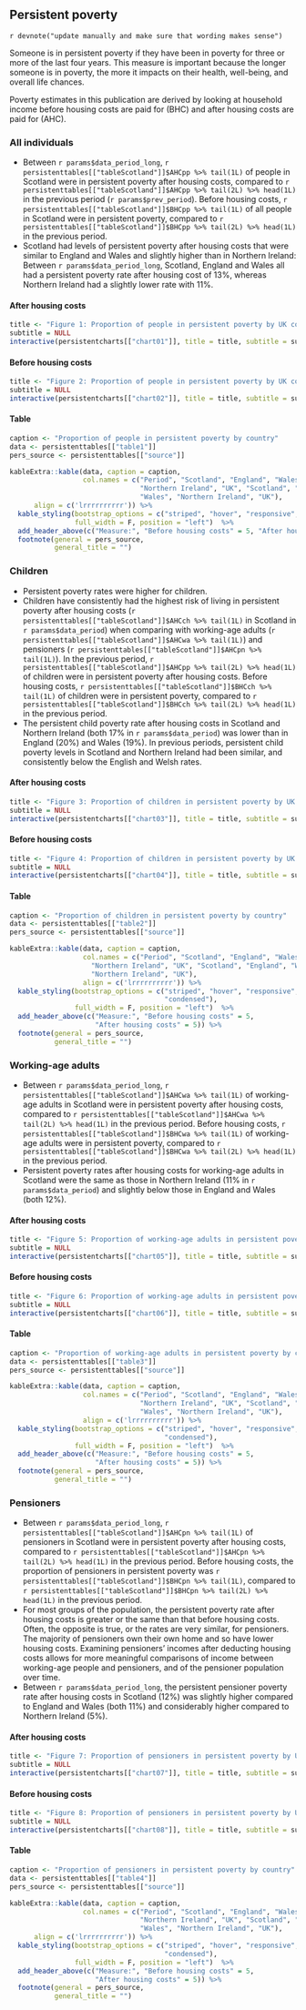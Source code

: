 ## Persistent poverty

`r devnote("update manually and make sure that wording makes sense")`

Someone is in persistent poverty if they have been in poverty for three or more of the last four years. This measure is important because the longer someone is in poverty, the more it impacts on their health, well-being, and overall life chances.

Poverty estimates in this publication are derived by looking at household income before housing costs are paid for (BHC) and after housing costs are paid for (AHC). 

### All individuals {.tabset}

- Between `r params$data_period_long`, `r persistenttables[["tableScotland"]]$AHCpp %>% tail(1L)` of people in Scotland were in persistent poverty after housing costs, compared to `r persistenttables[["tableScotland"]]$AHCpp %>% tail(2L) %>% head(1L)` in the previous period (`r params$prev_period`). Before housing costs, `r persistenttables[["tableScotland"]]$BHCpp %>% tail(1L)` of all people in Scotland were in persistent poverty, compared to `r persistenttables[["tableScotland"]]$BHCpp %>% tail(2L) %>% head(1L)` in the previous period.
- Scotland had levels of persistent poverty after housing costs that were similar to England and Wales and slightly higher than in Northern Ireland: Between `r params$data_period_long`, Scotland, England and Wales all had a persistent poverty rate after housing cost of 13%, whereas Northern Ireland had a slightly lower rate with 11%. 

#### After housing costs

```{r chart01}

title <- "Figure 1: Proportion of people in persistent poverty by UK country"
subtitle = NULL
interactive(persistentcharts[["chart01"]], title = title, subtitle = subtitle)
```

#### Before housing costs

```{r chart02}
title <- "Figure 2: Proportion of people in persistent poverty by UK country"
subtitle = NULL
interactive(persistentcharts[["chart02"]], title = title, subtitle = subtitle)
```

#### Table

```{r table1}
caption <- "Proportion of people in persistent poverty by country"
data <- persistenttables[["table1"]]
pers_source <- persistenttables[["source"]]

kableExtra::kable(data, caption = caption, 
                  col.names = c("Period", "Scotland", "England", "Wales", 
                                "Northern Ireland", "UK", "Scotland", "England", 
                                "Wales", "Northern Ireland", "UK"),
      align = c('lrrrrrrrrrr')) %>%
  kable_styling(bootstrap_options = c("striped", "hover", "responsive", "condensed"),
                full_width = F, position = "left")  %>%
  add_header_above(c("Measure:", "Before housing costs" = 5, "After housing costs" = 5)) %>%
  footnote(general = pers_source,
           general_title = "")

```

### Children {.tabset}

- Persistent poverty rates were higher for children.
- Children have consistently had the highest risk of living in persistent poverty after housing costs (`r persistenttables[["tableScotland"]]$AHCch %>% tail(1L)` in Scotland in `r params$data_period`) when comparing with working-age adults (`r persistenttables[["tableScotland"]]$AHCwa %>% tail(1L)`) and pensioners (`r persistenttables[["tableScotland"]]$AHCpn %>% tail(1L)`). In the previous period, `r persistenttables[["tableScotland"]]$AHCpp %>% tail(2L) %>% head(1L)` of children were in persistent poverty after housing costs. Before housing costs, `r persistenttables[["tableScotland"]]$BHCch %>% tail(1L)` of children were in persistent poverty, compared to `r persistenttables[["tableScotland"]]$BHCch %>% tail(2L) %>% head(1L)` in the previous period.
- The persistent child poverty rate after housing costs in Scotland and Northern Ireland (both 17% in `r params$data_period`) was lower than in England (20%) and Wales (19%). In previous periods, persistent child poverty levels in Scotland and Northern Ireland had been similar, and consistently below the English and Welsh rates. 

#### After housing costs

```{r chart03}
title <- "Figure 3: Proportion of children in persistent poverty by UK country"
subtitle = NULL
interactive(persistentcharts[["chart03"]], title = title, subtitle = subtitle)
```

#### Before housing costs

```{r chart04}
title <- "Figure 4: Proportion of children in persistent poverty by UK country"
subtitle = NULL
interactive(persistentcharts[["chart04"]], title = title, subtitle = subtitle)
```

#### Table

```{r table2}

caption <- "Proportion of children in persistent poverty by country"
data <- persistenttables[["table2"]]
pers_source <- persistenttables[["source"]]

kableExtra::kable(data, caption = caption,
                  col.names = c("Period", "Scotland", "England", "Wales", 
                    "Northern Ireland", "UK", "Scotland", "England", "Wales", 
                    "Northern Ireland", "UK"),
                  align = c('lrrrrrrrrrr')) %>%
  kable_styling(bootstrap_options = c("striped", "hover", "responsive", 
                                      "condensed"),
                full_width = F, position = "left")  %>%
  add_header_above(c("Measure:", "Before housing costs" = 5, 
                     "After housing costs" = 5)) %>%
  footnote(general = pers_source,
           general_title = "")
```


### Working-age adults {.tabset}

- Between `r params$data_period_long`, `r persistenttables[["tableScotland"]]$AHCwa %>% tail(1L)` of working-age adults in Scotland were in persistent poverty after housing costs, compared to `r persistenttables[["tableScotland"]]$AHCwa %>% tail(2L) %>% head(1L)` in the previous period. Before housing costs, `r persistenttables[["tableScotland"]]$BHCwa %>% tail(1L)` of working-age adults were in persistent poverty, compared to `r persistenttables[["tableScotland"]]$BHCwa %>% tail(2L) %>% head(1L)` in the previous period.
- Persistent poverty rates after housing costs for working-age adults in Scotland were the same as those in Northern Ireland (11% in `r params$data_period`) and slightly below those in England and Wales (both 12%). 

#### After housing costs

```{r chart05}
title <- "Figure 5: Proportion of working-age adults in persistent poverty by UK country"
subtitle = NULL
interactive(persistentcharts[["chart05"]], title = title, subtitle = subtitle)
```

#### Before housing costs

```{r chart06}
title <- "Figure 6: Proportion of working-age adults in persistent poverty by UK country"
subtitle = NULL
interactive(persistentcharts[["chart06"]], title = title, subtitle = subtitle)
```

#### Table

```{r table3}

caption <- "Proportion of working-age adults in persistent poverty by country"
data <- persistenttables[["table3"]]
pers_source <- persistenttables[["source"]]

kableExtra::kable(data, caption = caption,
                  col.names = c("Period", "Scotland", "England", "Wales", 
                                "Northern Ireland", "UK", "Scotland", "England", 
                                "Wales", "Northern Ireland", "UK"),
                  align = c('lrrrrrrrrrr')) %>%
  kable_styling(bootstrap_options = c("striped", "hover", "responsive", 
                                      "condensed"),
                full_width = F, position = "left")  %>%
  add_header_above(c("Measure:", "Before housing costs" = 5, 
                     "After housing costs" = 5)) %>%
  footnote(general = pers_source,
           general_title = "")
```

### Pensioners {.tabset}

- Between `r params$data_period_long`, `r persistenttables[["tableScotland"]]$AHCpn %>% tail(1L)` of pensioners in Scotland were in persistent poverty after housing costs, compared to `r persistenttables[["tableScotland"]]$AHCpn %>% tail(2L) %>% head(1L)` in the previous period. Before housing costs, the proportion of pensioners in persistent poverty was `r persistenttables[["tableScotland"]]$BHCpn %>% tail(1L)`, compared to `r persistenttables[["tableScotland"]]$BHCpn %>% tail(2L) %>% head(1L)` in the previous period.
- For most groups of the population, the persistent poverty rate after housing costs is greater or the same than that before housing costs. Often, the opposite is true, or the rates are very similar, for pensioners. The majority of pensioners own their own home and so have lower housing costs. Examining pensioners’ incomes after deducting housing costs allows for more meaningful comparisons of income between working-age people and pensioners, and of the pensioner population over time.
- Between `r params$data_period_long`, the persistent pensioner poverty rate after housing costs in Scotland (12%) was slightly higher compared to England and Wales (both 11%) and considerably higher compared to Northern Ireland (5%).

#### After housing costs

```{r chart07}
title <- "Figure 7: Proportion of pensioners in persistent poverty by UK country"
subtitle = NULL
interactive(persistentcharts[["chart07"]], title = title, subtitle = subtitle)
```

#### Before housing costs

```{r chart08}
title <- "Figure 8: Proportion of pensioners in persistent poverty by UK country"
subtitle = NULL
interactive(persistentcharts[["chart08"]], title = title, subtitle = subtitle)
```

#### Table

```{r table4}

caption <- "Proportion of pensioners in persistent poverty by country"
data <- persistenttables[["table4"]]
pers_source <- persistenttables[["source"]]

kableExtra::kable(data, caption = caption,
                  col.names = c("Period", "Scotland", "England", "Wales", 
                                "Northern Ireland", "UK", "Scotland", "England", 
                                "Wales", "Northern Ireland", "UK"),
      align = c('lrrrrrrrrrr')) %>%
  kable_styling(bootstrap_options = c("striped", "hover", "responsive", 
                                      "condensed"),
                full_width = F, position = "left")  %>%
  add_header_above(c("Measure:", "Before housing costs" = 5, 
                     "After housing costs" = 5)) %>%
  footnote(general = pers_source,
           general_title = "")
```
